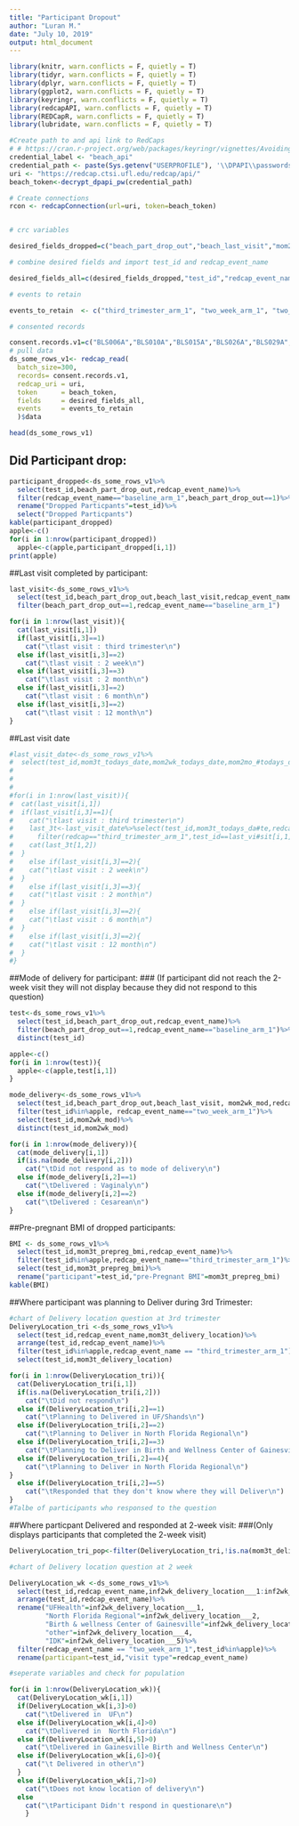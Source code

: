 ```yaml
---
title: "Participant Dropout"
author: "Luran M."
date: "July 10, 2019"
output: html_document
---
```


```r

library(knitr, warn.conflicts = F, quietly = T)
library(tidyr, warn.conflicts = F, quietly = T)
library(dplyr, warn.conflicts = F, quietly = T)
library(ggplot2, warn.conflicts = F, quietly = T)
library(keyringr, warn.conflicts = F, quietly = T)
library(redcapAPI, warn.conflicts = F, quietly = T)
library(REDCapR, warn.conflicts = F, quietly = T)
library(lubridate, warn.conflicts = F, quietly = T)

#Create path to and api link to RedCaps
# # https://cran.r-project.org/web/packages/keyringr/vignettes/Avoiding_plain_text_passwords_in_R_with_keyringr.html
credential_label <- "beach_api"
credential_path <- paste(Sys.getenv("USERPROFILE"), '\\DPAPI\\passwords\\', Sys.info()["nodename"], '\\', credential_label, '.txt', sep="")
uri <- "https://redcap.ctsi.ufl.edu/redcap/api/"
beach_token<-decrypt_dpapi_pw(credential_path)

# Create connections
rcon <- redcapConnection(url=uri, token=beach_token)


# crc variables

desired_fields_dropped=c("beach_part_drop_out","beach_last_visit","mom2wk_mod","mom3t_prepreg_bmi","mom3t_delivery_location","inf2wk_delivery_location","mom3t_todays_date","mom2wk_todays_date","mom2mo_todays_date")

# combine desired fields and import test_id and redcap_event_name

desired_fields_all=c(desired_fields_dropped,"test_id","redcap_event_name")

# events to retain

events_to_retain  <- c("third_trimester_arm_1", "two_week_arm_1", "two_month_arm_1","baseline_arm_1")

# consented records

consent.records.v1=c("BLS006A","BLS010A","BLS015A","BLS026A","BLS029A","BLS037A","BLS039A","BLS050A","BLS054A","BLS001A")
# pull data
ds_some_rows_v1<- redcap_read(
  batch_size=300,
  records= consent.records.v1,
  redcap_uri = uri, 
  token      = beach_token, 
  fields     = desired_fields_all,
  events     = events_to_retain
  )$data

head(ds_some_rows_v1)
```

## Did Participant drop:
```r
participant_dropped<-ds_some_rows_v1%>%
  select(test_id,beach_part_drop_out,redcap_event_name)%>%
  filter(redcap_event_name=="baseline_arm_1",beach_part_drop_out==1)%>%
  rename("Dropped Particpants"=test_id)%>%
  select("Dropped Particpants")
kable(participant_dropped)
apple<-c()
for(i in 1:nrow(participant_dropped))
  apple<-c(apple,participant_dropped[i,1])
print(apple)
```

##Last visit completed by participant:
```r
last_visit<-ds_some_rows_v1%>%
  select(test_id,beach_part_drop_out,beach_last_visit,redcap_event_name)%>%
  filter(beach_part_drop_out==1,redcap_event_name=="baseline_arm_1")

for(i in 1:nrow(last_visit)){
  cat(last_visit[i,1])
  if(last_visit[i,3]==1)
    cat("\tlast visit : third trimester\n")
  else if(last_visit[i,3]==2)
    cat("\tlast visit : 2 week\n")
  else if(last_visit[i,3]==3)
    cat("\tlast visit : 2 month\n")
  else if(last_visit[i,3]==2)
    cat("\tlast visit : 6 month\n")
  else if(last_visit[i,3]==2)
    cat("\tlast visit : 12 month\n")
}

```

##Last visit date
```r
#last_visit_date<-ds_some_rows_v1%>%
#  select(test_id,mom3t_todays_date,mom2wk_todays_date,mom2mo_#todays_date,redcap_event_name)
#  
#
#
#for(i in 1:nrow(last_visit)){
#  cat(last_visit[i,1])
#  if(last_visit[i,3]==1){
#    cat("\tlast visit : third trimester\n")
#    last_3t<-last_visit_date%>%select(test_id,mom3t_todays_da#te,redcap_event_name)%>%
#      filter(redcap=="third_trimester_arm_1",test_id==last_vi#sit[i,1])
#    cat(last_3t[1,2])
#  }
#    else if(last_visit[i,3]==2){
#    cat("\tlast visit : 2 week\n")
#  }
#    else if(last_visit[i,3]==3){
#    cat("\tlast visit : 2 month\n")
#  }
#    else if(last_visit[i,3]==2){
#    cat("\tlast visit : 6 month\n")
#  }
#    else if(last_visit[i,3]==2){
#    cat("\tlast visit : 12 month\n")
#  }
#}

```
##Mode of delivery for participant:
###  (If participant did not reach the 2-week visit they will not display because they did not respond to this question)

```r
test<-ds_some_rows_v1%>%
  select(test_id,beach_part_drop_out,redcap_event_name)%>%
  filter(beach_part_drop_out==1,redcap_event_name=="baseline_arm_1")%>%
  distinct(test_id)

apple<-c()
for(i in 1:nrow(test)){
  apple<-c(apple,test[i,1])
}

mode_delivery<-ds_some_rows_v1%>%
  select(test_id,beach_part_drop_out,beach_last_visit, mom2wk_mod,redcap_event_name)%>%
  filter(test_id%in%apple, redcap_event_name=="two_week_arm_1")%>%
  select(test_id,mom2wk_mod)%>%
  distinct(test_id,mom2wk_mod)

for(i in 1:nrow(mode_delivery)){
  cat(mode_delivery[i,1])
  if(is.na(mode_delivery[i,2]))
    cat("\tDid not respond as to mode of delivery\n")
  else if(mode_delivery[i,2]==1)
    cat("\tDelivered : Vaginaly\n")
  else if(mode_delivery[i,2]==2)
    cat("\tDelivered : Cesarean\n")
}

```

##Pre-pregnant BMI of dropped participants:
```r
BMI <- ds_some_rows_v1%>%
  select(test_id,mom3t_prepreg_bmi,redcap_event_name)%>%
  filter(test_id%in%apple,redcap_event_name=="third_trimester_arm_1")%>%
  select(test_id,mom3t_prepreg_bmi)%>%
  rename("participant"=test_id,"pre-Pregnant BMI"=mom3t_prepreg_bmi)
kable(BMI)

```

##Where participant was planning to Deliver during 3rd Trimester:

```r

#chart of Delivery location question at 3rd trimester   
DeliveryLocation_tri <-ds_some_rows_v1%>%
  select(test_id,redcap_event_name,mom3t_delivery_location)%>%
  arrange(test_id,redcap_event_name)%>%
  filter(test_id%in%apple,redcap_event_name == "third_trimester_arm_1")%>%
  select(test_id,mom3t_delivery_location)

for(i in 1:nrow(DeliveryLocation_tri)){
  cat(DeliveryLocation_tri[i,1])
  if(is.na(DeliveryLocation_tri[i,2]))
    cat("\tDid not respond\n")
  else if(DeliveryLocation_tri[i,2]==1)
    cat("\tPlanning to Delivered in UF/Shands\n")
  else if(DeliveryLocation_tri[i,2]==2)
    cat("\tPlanning to Deliver in North Florida Regional\n")
  else if(DeliveryLocation_tri[i,2]==3)
    cat("\tPlanning to Deliver in Birth and Wellness Center of Gainesville\n")
  else if(DeliveryLocation_tri[i,2]==4){
    cat("\tPlanning to Deliver in North Florida Regional\n")
}
  else if(DeliveryLocation_tri[i,2]==5)
    cat("\tResponded that they don't know where they will Deliver\n")
}
#Talbe of participants who responsed to the question
```

##Where particpant Delivered and responded at 2-week visit:
###(Only displays participants that completed the 2-week visit)
```r
DeliveryLocation_tri_pop<-filter(DeliveryLocation_tri,!is.na(mom3t_delivery_location))

#chart of Delivery location question at 2 week

DeliveryLocation_wk <-ds_some_rows_v1%>%
  select(test_id,redcap_event_name,inf2wk_delivery_location___1:inf2wk_delivery_location___5,beach_part_drop_out)%>%
  arrange(test_id,redcap_event_name)%>%
  rename("UFHealth"=inf2wk_delivery_location___1,
         "North Florida Regional"=inf2wk_delivery_location___2,
         "Birth & wellness Center of Gainesville"=inf2wk_delivery_location___3,
         "other"=inf2wk_delivery_location___4,
         "IDK"=inf2wk_delivery_location___5)%>%
  filter(redcap_event_name == "two_week_arm_1",test_id%in%apple)%>%
  rename(participant=test_id,"visit type"=redcap_event_name)

#seperate variables and check for population 

for(i in 1:nrow(DeliveryLocation_wk)){
  cat(DeliveryLocation_wk[i,1])
  if(DeliveryLocation_wk[i,3]>0)
    cat("\tDelivered in  UF\n")  
  else if(DeliveryLocation_wk[i,4]>0)
    cat("\tDelivered in  North Florida\n")  
  else if(DeliveryLocation_wk[i,5]>0)
    cat("\tDelivered in Gainesville Birth and Wellness Center\n")  
  else if(DeliveryLocation_wk[i,6]>0){
    cat("\t Delivered in other\n")
  }
  else if(DeliveryLocation_wk[i,7]>0)
    cat("\tDoes not know location of delivery\n")  
  else
    cat("\tParticipant Didn't respond in questionare\n")    
    }
```

